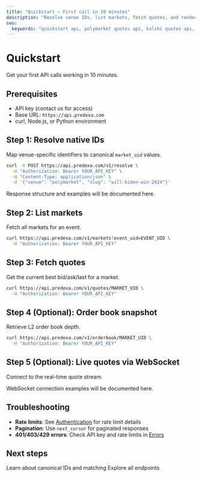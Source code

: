 ```yaml
---
title: "Quickstart — First call in 10 minutes"
description: "Resolve venue IDs, list markets, fetch quotes, and render an order book snapshot. Copy-paste examples in curl, JavaScript, and Python."
seo:
  keywords: "quickstart api, polymarket quotes api, kalshi quotes api, prediction markets tutorial"
---
```


# Quickstart

Get your first API calls working in 10 minutes.

## Prerequisites

- API key (contact us for access)
- Base URL: `https://api.predexa.com`
- curl, Node.js, or Python environment

## Step 1: Resolve native IDs

Map venue-specific identifiers to canonical `market_uid` values.

```bash
curl -X POST https://api.predexa.com/v1/resolve \
  -H "Authorization: Bearer YOUR_API_KEY" \
  -H "Content-Type: application/json" \
  -d '{"venue": "polymarket", "slug": "will-biden-win-2024"}'
```

Response structure and examples will be documented here.

## Step 2: List markets

Fetch all markets for an event.

```bash
curl https://api.predexa.com/v1/markets?event_uid=EVENT_UID \
  -H "Authorization: Bearer YOUR_API_KEY"
```

## Step 3: Fetch quotes

Get the current best bid/ask/last for a market.

```bash
curl https://api.predexa.com/v1/quotes/MARKET_UID \
  -H "Authorization: Bearer YOUR_API_KEY"
```

## Step 4 (Optional): Order book snapshot

Retrieve L2 order book depth.

```bash
curl https://api.predexa.com/v1/orderbook/MARKET_UID \
  -H "Authorization: Bearer YOUR_API_KEY"
```

## Step 5 (Optional): Live quotes via WebSocket

Connect to the real-time quote stream.

WebSocket connection examples will be documented here.

## Troubleshooting

- **Rate limits**: See [Authentication](/auth) for rate limit details
- **Pagination**: Use `next_cursor` for paginated responses
- **401/403/429 errors**: Check API key and rate limits in [Errors](/support/errors)

## Next steps

<CardGroup cols={2}>
  <Card title="Concepts" icon="lightbulb" href="/concepts/canonical-ids">
    Learn about canonical IDs and matching
  </Card>
  <Card title="API Reference" icon="code" href="/reference/events">
    Explore all endpoints
  </Card>
</CardGroup>
